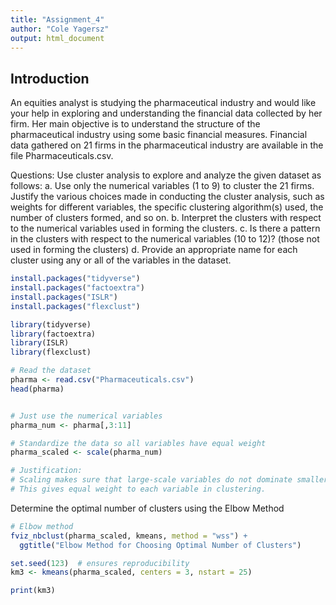 ```yaml
---
title: "Assignment_4"
author: "Cole Yagersz"
output: html_document
---
```


## Introduction
An equities analyst is studying the pharmaceutical industry and would like your help in exploring and understanding the financial data collected by her firm. Her main objective is to understand the structure of the pharmaceutical industry using some basic financial measures. Financial data gathered on 21 firms in the pharmaceutical industry are available in the file Pharmaceuticals.csv.

Questions:
Use cluster analysis to explore and analyze the given dataset as follows:
a. Use only the numerical variables (1 to 9) to cluster the 21 firms. Justify the various choices made in conducting the cluster analysis, such as weights for different variables, the specific clustering algorithm(s) used, the number of clusters formed, and so on.
b. Interpret the clusters with respect to the numerical variables used in forming the clusters.
c. Is there a pattern in the clusters with respect to the numerical variables (10 to 12)? (those not used in forming the clusters)
d. Provide an appropriate name for each cluster using any or all of the variables in the dataset.
```r
install.packages("tidyverse")
install.packages("factoextra")
install.packages("ISLR")
install.packages("flexclust")
```

```r

library(tidyverse) 
library(factoextra) 
library(ISLR)
library(flexclust)

# Read the dataset
pharma <- read.csv("Pharmaceuticals.csv")
head(pharma)


# Just use the numerical variables 
pharma_num <- pharma[,3:11]

# Standardize the data so all variables have equal weight
pharma_scaled <- scale(pharma_num)

# Justification:
# Scaling makes sure that large-scale variables do not dominate smaller ones 
# This gives equal weight to each variable in clustering.
```
Determine the optimal number of clusters using the Elbow Method
```r
# Elbow method
fviz_nbclust(pharma_scaled, kmeans, method = "wss") +
  ggtitle("Elbow Method for Choosing Optimal Number of Clusters")

```

```r
set.seed(123)  # ensures reproducibility
km3 <- kmeans(pharma_scaled, centers = 3, nstart = 25)

print(km3)

```